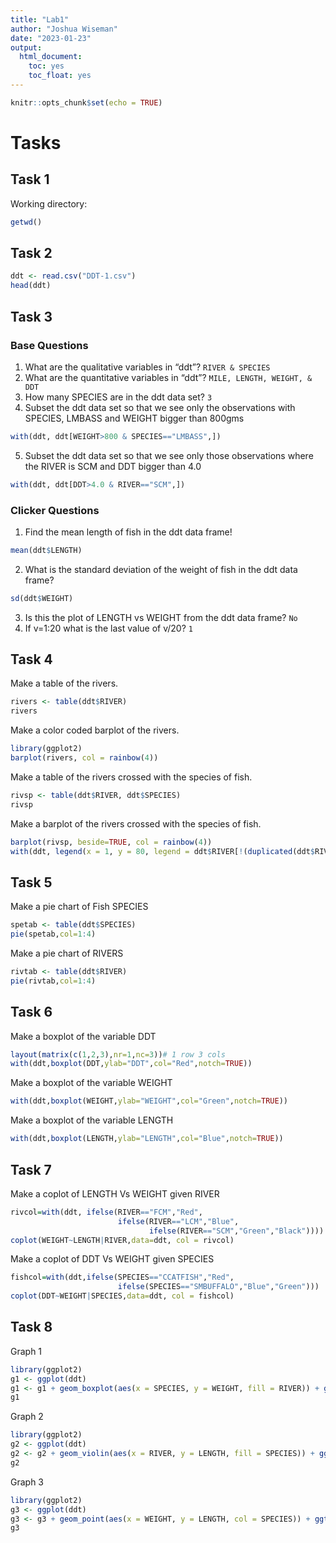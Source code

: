 ```yaml
---
title: "Lab1"
author: "Joshua Wiseman"
date: "2023-01-23"
output:
  html_document:
    toc: yes
    toc_float: yes
---
```


```r
knitr::opts_chunk$set(echo = TRUE)
```

# Tasks

## Task 1

 Working directory:
 
```r
getwd()
```
 
## Task 2

```r
ddt <- read.csv("DDT-1.csv")
head(ddt)
```

## Task 3

### Base Questions
 1. What are the qualitative variables in “ddt”? `RIVER & SPECIES`
 2. What are the quantitative variables in “ddt”? `MILE, LENGTH, WEIGHT, & DDT`
 3. How many SPECIES are in the ddt data set? `3`
 4. Subset the ddt data set so that we see only the observations with SPECIES, LMBASS and WEIGHT bigger than 800gms
```r
with(ddt, ddt[WEIGHT>800 & SPECIES=="LMBASS",])
```
 5. Subset the ddt data set so that we see only those observations where the RIVER is SCM and DDT bigger than 4.0
```r
with(ddt, ddt[DDT>4.0 & RIVER=="SCM",])
```

### Clicker Questions

 1. Find the mean length of fish in the ddt data frame!
```r
mean(ddt$LENGTH)
```
 
 2. What is the standard deviation of the weight of fish in the ddt data frame?
```r
sd(ddt$WEIGHT)
```
 
 3. Is this the plot of LENGTH vs WEIGHT from the ddt data frame? `No`
 4. If v=1:20 what is the last value of v/20? `1`
 
## Task 4

 Make a table of the rivers.
```r
rivers <- table(ddt$RIVER)
rivers
```
 Make a color coded barplot of the rivers.
```r
library(ggplot2)
barplot(rivers, col = rainbow(4))
```
 
 Make a table of the rivers crossed with the species of fish.
```r
rivsp <- table(ddt$RIVER, ddt$SPECIES)
rivsp
```
 Make a barplot of the rivers crossed with the species of fish.

```r
barplot(rivsp, beside=TRUE, col = rainbow(4))
with(ddt, legend(x = 1, y = 80, legend = ddt$RIVER[!(duplicated(ddt$RIVER))], bty = "n", fill = rainbow(4), cex = 0.8))
```

## Task 5

 Make a pie chart of Fish SPECIES
```r
spetab <- table(ddt$SPECIES)
pie(spetab,col=1:4)
```

 Make a pie chart of RIVERS
```r
rivtab <- table(ddt$RIVER)
pie(rivtab,col=1:4)
```

## Task 6
 
 Make a boxplot of the variable DDT
```r
layout(matrix(c(1,2,3),nr=1,nc=3))# 1 row 3 cols
with(ddt,boxplot(DDT,ylab="DDT",col="Red",notch=TRUE))
```

 Make a boxplot of the variable WEIGHT
```r
with(ddt,boxplot(WEIGHT,ylab="WEIGHT",col="Green",notch=TRUE))
```
 
 Make a boxplot of the variable LENGTH
```r
with(ddt,boxplot(LENGTH,ylab="LENGTH",col="Blue",notch=TRUE))
```
 
## Task 7

 Make a coplot of LENGTH Vs WEIGHT given RIVER
```r
rivcol=with(ddt, ifelse(RIVER=="FCM","Red",
                        ifelse(RIVER=="LCM","Blue",
                               ifelse(RIVER=="SCM","Green","Black"))))
coplot(WEIGHT~LENGTH|RIVER,data=ddt, col = rivcol)
```

 Make a coplot of DDT Vs WEIGHT given SPECIES
```r
fishcol=with(ddt,ifelse(SPECIES=="CCATFISH","Red",
                        ifelse(SPECIES=="SMBUFFALO","Blue","Green")))
coplot(DDT~WEIGHT|SPECIES,data=ddt, col = fishcol)
```
 
## Task 8

 Graph 1
```r
library(ggplot2)
g1 <- ggplot(ddt)
g1 <- g1 + geom_boxplot(aes(x = SPECIES, y = WEIGHT, fill = RIVER)) + ggtitle("Joshua Wiseman")
g1
```

 Graph 2
```r
library(ggplot2)
g2 <- ggplot(ddt)
g2 <- g2 + geom_violin(aes(x = RIVER, y = LENGTH, fill = SPECIES)) + ggtitle("Joshua Wiseman")
g2
```

 Graph 3
```r
library(ggplot2)
g3 <- ggplot(ddt)
g3 <- g3 + geom_point(aes(x = WEIGHT, y = LENGTH, col = SPECIES)) + ggtitle("Joshua Wiseman")
g3
```
